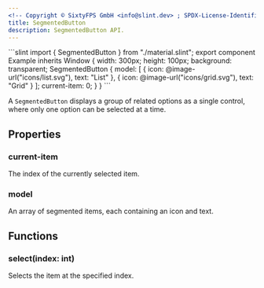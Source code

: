 ```yaml
---
<!-- Copyright © SixtyFPS GmbH <info@slint.dev> ; SPDX-License-Identifier: MIT -->
title: SegmentedButton
description: SegmentedButton API.
---
```



<CodeSnippetMD imagePath="/src/assets/generated/segmentedbutton.png" scale="3" imageWidth="300" imageHeight="200" imageAlt="">
```slint
import { SegmentedButton } from "./material.slint";
export component Example inherits Window {
    width: 300px;
    height: 100px;
    background: transparent;
    SegmentedButton {
        model: [
            { icon: @image-url("icons/list.svg"), text: "List" },
            { icon: @image-url("icons/grid.svg"), text: "Grid" }
        ];
        current-item: 0;
    }
}
```
</CodeSnippetMD>

A `SegmentedButton` displays a group of related options as a single control, where only one option can be selected at a time.

## Properties

### current-item
<SlintProperty propName="current-item" typeName="int" propertyVisibility="in-out">
The index of the currently selected item.
</SlintProperty>

### model
<SlintProperty propName="model" typeName="[struct]" structName="SegmentedItem">
An array of segmented items, each containing an icon and text.
</SlintProperty>

## Functions

### select(index: int)
Selects the item at the specified index.
